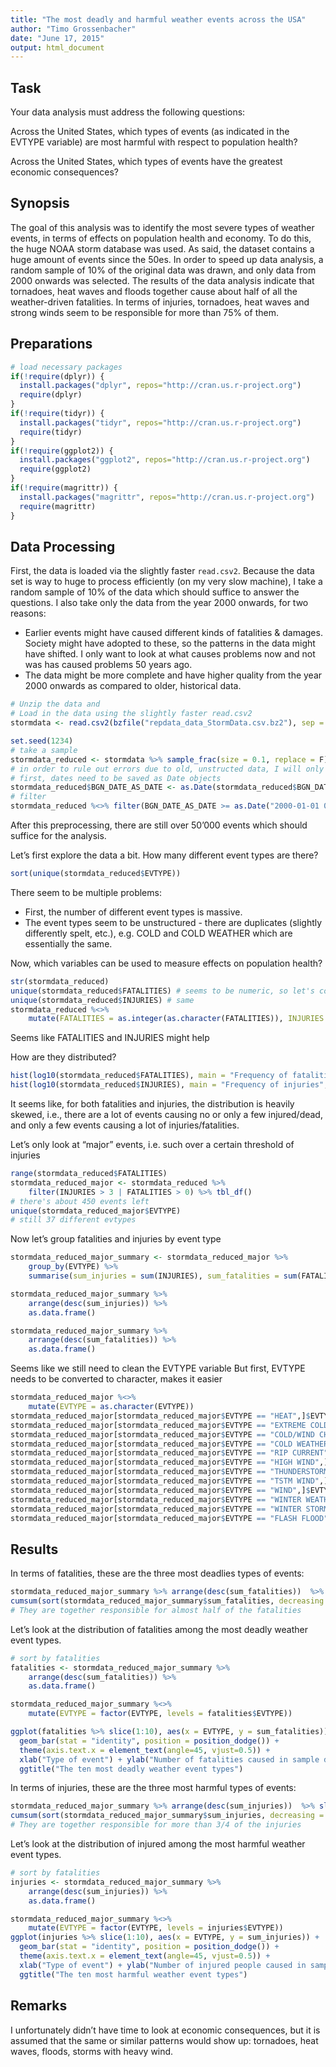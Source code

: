 ```yaml
---
title: "The most deadly and harmful weather events across the USA"
author: "Timo Grossenbacher"
date: "June 17, 2015"
output: html_document
---
```


## Task
Your data analysis must address the following questions:

Across the United States, which types of events (as indicated in the EVTYPE variable) are most harmful with respect to population health?

Across the United States, which types of events have the greatest economic consequences?

## Synopsis

The goal of this analysis was to identify the most severe types of weather events, in terms of effects on population health and economy. To do this, the huge NOAA storm database was used. As said, the dataset contains a huge amount of events since the 50es. In order to speed up data analysis, a random sample of 10% of the original data was drawn, and only data from 2000 onwards was selected. The results of the data analysis indicate that tornadoes, heat waves and floods together cause about half of all the weather-driven fatalities. In terms of injuries, tornadoes, heat waves and strong winds seem to be responsible for more than 75% of them.

## Preparations

```r
# load necessary packages
if(!require(dplyr)) {
  install.packages("dplyr", repos="http://cran.us.r-project.org")
  require(dplyr)
}
if(!require(tidyr)) {
  install.packages("tidyr", repos="http://cran.us.r-project.org")
  require(tidyr)
}
if(!require(ggplot2)) {
  install.packages("ggplot2", repos="http://cran.us.r-project.org")
  require(ggplot2)
}
if(!require(magrittr)) {
  install.packages("magrittr", repos="http://cran.us.r-project.org")
  require(magrittr)
}
```

## Data Processing 

First, the data is loaded via the slightly faster `read.csv2`.
Because the data set is way to huge to process efficiently (on my very slow machine), I take a random sample of 10% of the data which should suffice to answer the questions. I also take only the data from the year 2000 onwards, for two reasons:

 * Earlier events might have caused different kinds of fatalities & damages. Society might have adopted to these, so the patterns in the data might have shifted. I only want to look at what causes problems now and not was has caused problems 50 years ago. 
 * The data might be more complete and have higher quality from the year 2000 onwards as compared to older, historical data. 

```r
# Unzip the data and
# Load in the data using the slightly faster read.csv2
stormdata <- read.csv2(bzfile("repdata_data_StormData.csv.bz2"), sep = ",")

set.seed(1234)
# take a sample
stormdata_reduced <- stormdata %>% sample_frac(size = 0.1, replace = F)
# in order to rule out errors due to old, unstructed data, I will only look at events occured after 2000
# first, dates need to be saved as Date objects
stormdata_reduced$BGN_DATE_AS_DATE <- as.Date(stormdata_reduced$BGN_DATE, format = "%m/%d/%Y %H:%M:%S", tz = stormdata_reduced$TIME_ZONE)
# filter
stormdata_reduced %<>% filter(BGN_DATE_AS_DATE >= as.Date("2000-01-01 00:00:00", tz = TIME_ZONE))
```

After this preprocessing, there are still over 50'000 events which should suffice for the analysis. 

Let's first explore the data a bit. How many different event types are there? 
```r
sort(unique(stormdata_reduced$EVTYPE))
```
There seem to be multiple problems:

 * First, the number of different event types is massive. 
 * The event types seem to be unstructured - there are duplicates (slightly differently spelt, etc.), e.g. COLD and COLD WEATHER which are essentially the same.

Now, which variables can be used to measure effects on population health? 

```r
str(stormdata_reduced)
unique(stormdata_reduced$FATALITIES) # seems to be numeric, so let's convert
unique(stormdata_reduced$INJURIES) # same
stormdata_reduced %<>% 
    mutate(FATALITIES = as.integer(as.character(FATALITIES)), INJURIES = as.integer(as.character(INJURIES)))
```

Seems like FATALITIES and INJURIES might help

How are they distributed? 
 
```r
hist(log10(stormdata_reduced$FATALITIES), main = "Frequency of fatalities", xlab = "Logarithm to the base of 10 of fatalities")
hist(log10(stormdata_reduced$INJURIES), main = "Frequency of injuries", xlab = "Logarithm to the base of 10 of injuries")
```

It seems like, for both fatalities and injuries, the distribution is heavily skewed, i.e., there are a lot of events causing no or only a few injured/dead, and only a few events causing a lot of injuries/fatalities.

Let's only look at "major" events, i.e. such over a certain threshold of injuries
```r
range(stormdata_reduced$FATALITIES) 
stormdata_reduced_major <- stormdata_reduced %>%
    filter(INJURIES > 3 | FATALITIES > 0) %>% tbl_df()
# there's about 450 events left
unique(stormdata_reduced_major$EVTYPE)
# still 37 different evtypes
```

Now let's group fatalities and injuries by event type 

```r
stormdata_reduced_major_summary <- stormdata_reduced_major %>% 
    group_by(EVTYPE) %>% 
    summarise(sum_injuries = sum(INJURIES), sum_fatalities = sum(FATALITIES))

stormdata_reduced_major_summary %>% 
    arrange(desc(sum_injuries)) %>% 
    as.data.frame()

stormdata_reduced_major_summary %>% 
    arrange(desc(sum_fatalities)) %>% 
    as.data.frame()

```
Seems like we still need to clean the EVTYPE variable
But first, EVTYPE needs to be converted to character, makes it easier

```r
stormdata_reduced_major %<>%
    mutate(EVTYPE = as.character(EVTYPE))
stormdata_reduced_major[stormdata_reduced_major$EVTYPE == "HEAT",]$EVTYPE <- "EXCESSIVE_HEAT"
stormdata_reduced_major[stormdata_reduced_major$EVTYPE == "EXTREME COLD/WIND CHILL",]$EVTYPE <- "EXTREME COLD"
stormdata_reduced_major[stormdata_reduced_major$EVTYPE == "COLD/WIND CHILL",]$EVTYPE <- "EXTREME COLD"
stormdata_reduced_major[stormdata_reduced_major$EVTYPE == "COLD WEATHER",]$EVTYPE <- "EXTREME COLD"
stormdata_reduced_major[stormdata_reduced_major$EVTYPE == "RIP CURRENT",]$EVTYPE <- "RIP CURRENTS"
stormdata_reduced_major[stormdata_reduced_major$EVTYPE == "HIGH WIND",]$EVTYPE <- "STRONG WIND"
stormdata_reduced_major[stormdata_reduced_major$EVTYPE == "THUNDERSTORM WIND",]$EVTYPE <- "STRONG WIND"
stormdata_reduced_major[stormdata_reduced_major$EVTYPE == "TSTM WIND",]$EVTYPE <- "STRONG WIND"
stormdata_reduced_major[stormdata_reduced_major$EVTYPE == "WIND",]$EVTYPE <- "STRONG WIND"
stormdata_reduced_major[stormdata_reduced_major$EVTYPE == "WINTER WEATHER/MIX",]$EVTYPE <- "WINTER WEATHER"
stormdata_reduced_major[stormdata_reduced_major$EVTYPE == "WINTER STORM",]$EVTYPE <- "BLIZZARD"
stormdata_reduced_major[stormdata_reduced_major$EVTYPE == "FLASH FLOOD",]$EVTYPE <- "FLOOD"
```



## Results

In terms of fatalities, these are the three most deadlies types of events:
```r
stormdata_reduced_major_summary %>% arrange(desc(sum_fatalities))  %>% slice(1:3) %>% select(EVTYPE)
cumsum(sort(stormdata_reduced_major_summary$sum_fatalities, decreasing = T))[3]/sum(stormdata_reduced_major_summary$sum_fatalities)
# They are together responsible for almost half of the fatalities
```

Let's look at the distribution of fatalities among the most deadly weather event types. 
```r
# sort by fatalities
fatalities <- stormdata_reduced_major_summary %>% 
    arrange(desc(sum_fatalities)) %>% 
    as.data.frame()

stormdata_reduced_major_summary %<>%
    mutate(EVTYPE = factor(EVTYPE, levels = fatalities$EVTYPE))

ggplot(fatalities %>% slice(1:10), aes(x = EVTYPE, y = sum_fatalities)) + 
  geom_bar(stat = "identity", position = position_dodge()) +
  theme(axis.text.x = element_text(angle=45, vjust=0.5)) +
  xlab("Type of event") + ylab("Number of fatalities caused in sample dataset") +
  ggtitle("The ten most deadly weather event types")
```

In terms of injuries, these are the three most harmful types of events:
```r
stormdata_reduced_major_summary %>% arrange(desc(sum_injuries))  %>% slice(1:3) %>% select(EVTYPE)
cumsum(sort(stormdata_reduced_major_summary$sum_injuries, decreasing = T))[3]/sum(stormdata_reduced_major_summary$sum_injuries)
# They are together responsible for more than 3/4 of the injuries
```

Let's look at the distribution of injured among the most harmful weather event types. 
```r
# sort by fatalities
injuries <- stormdata_reduced_major_summary %>% 
    arrange(desc(sum_injuries)) %>% 
    as.data.frame()

stormdata_reduced_major_summary %<>%
    mutate(EVTYPE = factor(EVTYPE, levels = injuries$EVTYPE))
ggplot(injuries %>% slice(1:10), aes(x = EVTYPE, y = sum_injuries)) + 
  geom_bar(stat = "identity", position = position_dodge()) +
  theme(axis.text.x = element_text(angle=45, vjust=0.5)) +
  xlab("Type of event") + ylab("Number of injured people caused in sample dataset") +
  ggtitle("The ten most harmful weather event types")
```

## Remarks

I unfortunately didn't have time to look at economic consequences, but it is assumed that the same or similar patterns would show up: tornadoes, heat waves, floods, storms with heavy wind. 
